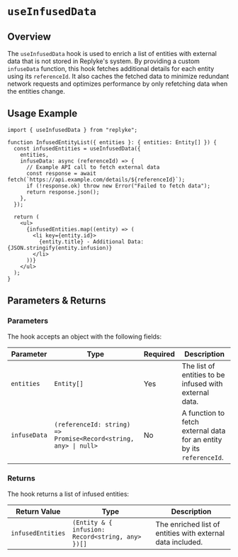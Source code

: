 # `useInfusedData`

## Overview

The `useInfusedData` hook is used to enrich a list of entities with external data that is not stored in Replyke's system. By providing a custom `infuseData` function, this hook fetches additional details for each entity using its `referenceId`. It also caches the fetched data to minimize redundant network requests and optimizes performance by only refetching data when the entities change.

## Usage Example

```tsx
import { useInfusedData } from "replyke";

function InfusedEntityList({ entities }: { entities: Entity[] }) {
  const infusedEntities = useInfusedData({
    entities,
    infuseData: async (referenceId) => {
      // Example API call to fetch external data
      const response = await fetch(`https://api.example.com/details/${referenceId}`);
      if (!response.ok) throw new Error("Failed to fetch data");
      return response.json();
    },
  });

  return (
    <ul>
      {infusedEntities.map((entity) => (
        <li key={entity.id}>
          {entity.title} - Additional Data: {JSON.stringify(entity.infusion)}
        </li>
      ))}
    </ul>
  );
}
```

## Parameters & Returns

### Parameters

The hook accepts an object with the following fields:

| Parameter    | Type                                | Required | Description                                                       |
|--------------|-------------------------------------|----------|-------------------------------------------------------------------|
| `entities`   | `Entity[]`                         | Yes      | The list of entities to be infused with external data.            |
| `infuseData` | `(referenceId: string) => Promise<Record<string, any> \| null>` | No       | A function to fetch external data for an entity by its `referenceId`. |

### Returns

The hook returns a list of infused entities:

| Return Value       | Type                                        | Description                                            |
|--------------------|---------------------------------------------|--------------------------------------------------------|
| `infusedEntities`  | `(Entity & { infusion: Record<string, any> })[]` | The enriched list of entities with external data included. |